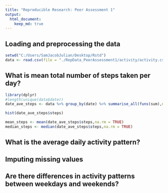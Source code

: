 ```yaml
---
title: "Reproducible Research: Peer Assessment 1"
output: 
  html_document:
    keep_md: true
---
```



## Loading and preprocessing the data
```r
setwd("C:/Users/SamJacobJulian/Desktop/Rstd")
data <- read.csv(file = "./RepData_PeerAssessment1/activity/activity.csv", header = TRUE, comment.char = "")
```


## What is mean total number of steps taken per day?
```r
library(dplyr)
#length(unique(data$date))
date_ave_steps <- data %>% group_by(date) %>% summarise_all(funs(sum),na.rm = TRUE)

hist(date_ave_steps$steps)

mean_steps <- mean(date_ave_steps$steps,na.rm = TRUE)
median_steps <- median(date_ave_steps$steps,na.rm = TRUE)
```


## What is the average daily activity pattern?



## Imputing missing values



## Are there differences in activity patterns between weekdays and weekends?
